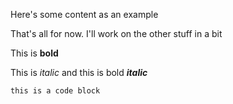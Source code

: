 
Here's some content as an example

<Canvas>
    <Injection />
</Canvas>

That's all for now. I'll work on the other stuff in a bit

This is **bold**

This is _italic_ and this is bold **_italic_**

```
this is a code block
```